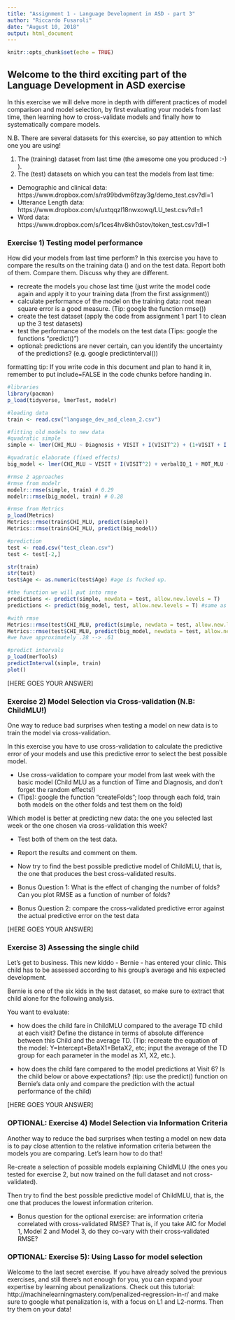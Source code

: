 ```yaml
---
title: "Assignment 1 - Language Development in ASD - part 3"
author: "Riccardo Fusaroli"
date: "August 10, 2018"
output: html_document
---
```


```r
knitr::opts_chunk$set(echo = TRUE)
```

## Welcome to the third exciting part of the Language Development in ASD exercise

In this exercise we will delve more in depth with different practices of model comparison and model selection, by first evaluating your models from last time, then learning how to cross-validate models and finally how to systematically compare models.

N.B. There are several datasets for this exercise, so pay attention to which one you are using!

1. The (training) dataset from last time (the awesome one you produced :-) ).
2. The (test) datasets on which you can test the models from last time:
* Demographic and clinical data: https://www.dropbox.com/s/ra99bdvm6fzay3g/demo_test.csv?dl=1
* Utterance Length data: https://www.dropbox.com/s/uxtqqzl18nwxowq/LU_test.csv?dl=1
* Word data: https://www.dropbox.com/s/1ces4hv8kh0stov/token_test.csv?dl=1

### Exercise 1) Testing model performance

How did your models from last time perform? In this exercise you have to compare the results on the training data () and on the test data. Report both of them. Compare them. Discuss why they are different.

- recreate the models you chose last time (just write the model code again and apply it to your training data (from the first assignment))
- calculate performance of the model on the training data: root mean square error is a good measure. (Tip: google the function rmse())
- create the test dataset (apply the code from assignment 1 part 1 to clean up the 3 test datasets)
- test the performance of the models on the test data (Tips: google the functions "predict()")
- optional: predictions are never certain, can you identify the uncertainty of the predictions? (e.g. google predictinterval())

formatting tip: If you write code in this document and plan to hand it in, remember to put include=FALSE in the code chunks before handing in.

```r
#libraries
library(pacman)
p_load(tidyverse, lmerTest, modelr)

#loading data
train <- read.csv("language_dev_asd_clean_2.csv")

#fitting old models to new data
#quadratic simple
simple <- lmer(CHI_MLU ~ Diagnosis + VISIT + I(VISIT^2) + (1+VISIT + I(VISIT^2)|SUBJ), data = train, REML = FALSE)

#quadratic elaborate (fixed effects)
big_model <- lmer(CHI_MLU ~ VISIT + I(VISIT^2) + verbalIQ_1 + MOT_MLU + tokens_MOT + (1+VISIT + I(VISIT^2)|SUBJ), data = train, REML = FALSE)

#rmse 2 approaches
#rmse from modelr
modelr::rmse(simple, train) # 0.29
modelr::rmse(big_model, train) # 0.28

#rmse from Metrics 
p_load(Metrics)
Metrics::rmse(train$CHI_MLU, predict(simple))
Metrics::rmse(train$CHI_MLU, predict(big_model))

#prediction 
test <- read.csv("test_clean.csv")
test <- test[-2,]

str(train)
str(test)
test$Age <- as.numeric(test$Age) #age is fucked up. 

#the function we will put into rmse 
predictions <- predict(simple, newdata = test, allow.new.levels = T) 
predictions <- predict(big_model, test, allow.new.levels = T) #same as above. 

#with rmse 
Metrics::rmse(test$CHI_MLU, predict(simple, newdata = test, allow.new.levels = T)) # 1.3 
Metrics::rmse(test$CHI_MLU, predict(big_model, newdata = test, allow.new.levels = T)) # .6
#we have approximately .28 --> .61 

#predict intervals 
p_load(merTools)
predictInterval(simple, train)
plot()


```


[HERE GOES YOUR ANSWER]

### Exercise 2) Model Selection via Cross-validation (N.B: ChildMLU!)

One way to reduce bad surprises when testing a model on new data is to train the model via cross-validation. 

In this exercise you have to use cross-validation to calculate the predictive error of your models and use this predictive error to select the best possible model.

- Use cross-validation to compare your model from last week with the basic model (Child MLU as a function of Time and Diagnosis, and don't forget the random effects!)
- (Tips): google the function "createFolds";  loop through each fold, train both models on the other folds and test them on the fold)

Which model is better at predicting new data: the one you selected last week or the one chosen via cross-validation this week?

- Test both of them on the test data.
- Report the results and comment on them.

- Now try to find the best possible predictive model of ChildMLU, that is, the one that produces the best cross-validated results.

- Bonus Question 1: What is the effect of changing the number of folds? Can you plot RMSE as a function of number of folds?
- Bonus Question 2: compare the cross-validated predictive error against the actual predictive error on the test data


[HERE GOES YOUR ANSWER]

### Exercise 3) Assessing the single child

Let's get to business. This new kiddo - Bernie - has entered your clinic. This child has to be assessed according to his group's average and his expected development.

Bernie is one of the six kids in the test dataset, so make sure to extract that child alone for the following analysis.

You want to evaluate:

- how does the child fare in ChildMLU compared to the average TD child at each visit? Define the distance in terms of absolute difference between this Child and the average TD.
(Tip: recreate the equation of the model: Y=Intercept+BetaX1+BetaX2, etc; input the average of the TD group  for each parameter in the model as X1, X2, etc.).

- how does the child fare compared to the model predictions at Visit 6? Is the child below or above expectations? (tip: use the predict() function on Bernie's data only and compare the prediction with the actual performance of the child)

[HERE GOES YOUR ANSWER]

### OPTIONAL: Exercise 4) Model Selection via Information Criteria
Another way to reduce the bad surprises when testing a model on new data is to pay close attention to the relative information criteria between the models you are comparing. Let's learn how to do that!

Re-create a selection of possible models explaining ChildMLU (the ones you tested for exercise 2, but now trained on the full dataset and not cross-validated).

Then try to find the best possible predictive model of ChildMLU, that is, the one that produces the lowest information criterion.

- Bonus question for the optional exercise: are information criteria correlated with cross-validated RMSE? That is, if you take AIC for Model 1, Model 2 and Model 3, do they co-vary with their cross-validated RMSE?

### OPTIONAL: Exercise 5): Using Lasso for model selection

Welcome to the last secret exercise. If you have already solved the previous exercises, and still there's not enough for you, you can expand your expertise by learning about penalizations. Check out this tutorial: http://machinelearningmastery.com/penalized-regression-in-r/ and make sure to google what penalization is, with a focus on L1 and L2-norms. Then try them on your data!

